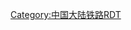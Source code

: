 {{Routemap
|title = 韩原铁路
|inline = <includeonly>1</includeonly>
|map=
{{RoutemapRoute|Licon=l|[[京包铁路]]往[[包头站]]方向}}~~ ~~ ~~! !\\\CONTgq\ABZq+lr\BHFq\CONTfq\\~~ ~~'''[[大同站|大同]]'''~~ ~~{{RoutemapRoute|Licon=r|[[京包铁路]]往[[北京北站]]方向}}
{{RoutemapRoute|Licon=l|云岗支线}}~~ ~~ ~~! !CONTgq\ABZgr\
\BST\~~ ~~[[平旺站|平旺]]
{{RoutemapRoute|Licon=l|口泉支线}}~~ ~~ ~~! !CONTgq\ABZgr\
\\\ABZgl+l\CONTfq\\~~  ~~ ~~ ~~{{RoutemapRoute|Licon=r|[[大秦铁路]]往[[柳村南站]]方向}}
\BST\~~ ~~'''[[韩家岭站|韩家岭]]'''
\WSLgr\
\KRW+l\KRWgr\STR+l\CONTfq~~  ~~ ~~ ~~{{RoutemapRoute|Licon=r|[[大张客运专线]]往[[张家口南站]]方向}}
LSTR\HST-L\HST-R~~ ~~'''[[米庄线路所]]'''
LSTR\KRWg+l\KRWgr~~  ~~ ~~ ~~[[大原客运专线]]
LSTR\BHF-L\BHF-R~~ ~~'''[[怀仁东站|怀仁东]]'''
LSTR\HST\exLSTR~~ ~~'''[[应县站|应县]]'''
LSTR\HST\exLSTR~~ ~~'''[[山阴站|山阴]]'''
KRWg+l\KRWgr\exLSTR~~  ~~ ~~ ~~朔山铁路
'''[[朔州站|朔州]]'''~~ ! !HST\BST\exLSTR~~ ~~'''[[下官院站|下官院]]'''
LSTR\STR\exLSTR
\STR+l\KRZu\eKRZur\exSTRr\\
'''[[原平西站|原平西]]'''~~ ! !\HST\STR\ABZg+l\CONTfq\\~~  ~~ ~~ ~~{{RoutemapRoute|Licon=r|[[京原铁路]]往[[北京西站]]方向}}
{{RoutemapRoute|Licon=d|[[大西客运专线]]往[[西安北站]]方向}}~~ ~~ ~~ ! !CONTf\STR\BST\\~~ ~~'''[[薛孤站|薛孤]]'''
北[[同蒲铁路]]~~ ! !KRWg+l\KRWr\
'''[[原平站|原平]]'''~~ ! !BHF\\
CONTf\\~~ ~~ ~~ ~~{{RoutemapRoute|Licon=d|[[同蒲铁路]]，往[[风陵渡站|风陵渡]]}}

|bottom = {{navbar|韩原铁路RDT}}
}}
<noinclude>

{{Rdt intro|[[韩原铁路]]}}

[[Category:中国大陆铁路RDT]]

</noinclude>